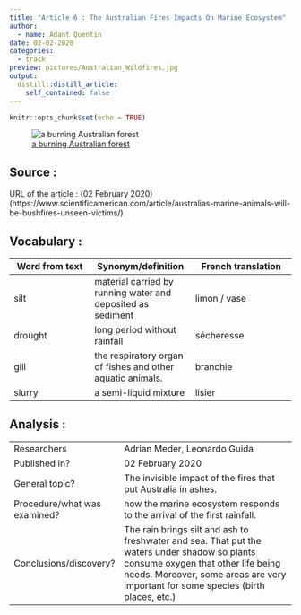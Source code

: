 ```yaml
---
title: "Article 6 : The Australian Fires Impacts On Marine Ecosystem"
author:
  - name: Adant Quentin
date: 02-02-2020
categories:
  - track
preview: pictures/Australian_Wildfires.jpg
output:
  distill::distill_article:
    self_contained: false
---
```


```r
knitr::opts_chunk$set(echo = TRUE)
```


![[a burning Australian forest](https://www.google.be/url?sa=i&url=https%3A%2F%2Finterestingengineering.com%2F7-of-the-most-destructive-wildfires-in-australian-history&psig=AOvVaw3Fi_a0cshKEMVpqtPIy7tg&ust=1581951079274000&source=images&cd=vfe&ved=0CAIQjRxqFwoTCJDN3ZKp1ucCFQAAAAAdAAAAABAE)](pictures/Australian_Wildfires.jpg)

## Source :

URL of the article : (02 February 2020)
(https://www.scientificamerican.com/article/australias-marine-animals-will-be-bushfires-unseen-victims/)

## Vocabulary :

| Word from text | Synonym/definition | French translation |
|----------------|--------------------|--------------------|
| silt | material carried by running water and deposited as sediment | limon / vase |
| drought | long period without rainfall | sécheresse |
| gill | the respiratory organ of fishes and other aquatic animals. | branchie |
| slurry | a semi-liquid mixture | lisier |

## Analysis :

|                              |                                                                     |
| ---------------------------- | ------------------------------------------------------------------- |
| Researchers                  | Adrian Meder, Leonardo Guida |
| Published in?                | 02 February 2020 |
| General topic?               | The invisible impact of the fires that put Australia in ashes. |
| Procedure/what was examined? | how the marine ecosystem responds to the arrival of the first rainfall. |
| Conclusions/discovery?       | The rain brings silt and ash to freshwater and sea. That put the waters under shadow so plants consume oxygen that other life being needs. Moreover, some areas are very important for some species (birth places, etc.) |

